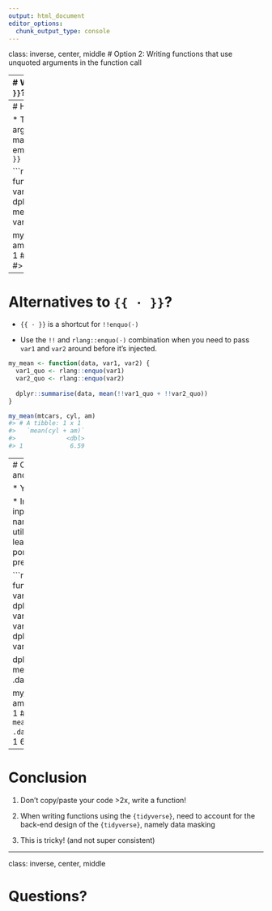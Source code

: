 ```yaml
---
output: html_document
editor_options: 
  chunk_output_type: console
---
```


class: inverse, center, middle
# Option 2: Writing functions that use unquoted arguments in the function call

---
# Why do I need `{{ · }}`?

* Passing data-masked arguments to functions requires injection (also known as quasiquotation) with the embracing operator `{{ · }}` or, in more complex cases, the injection operator `!!`.

* This is needed because under the hood data-masking works by defusing R code to prevent its immediate evaluation.

* The defused code is resumed later on in a context where data frame columns are defined.

```r
my_mean <- function(data, var1, var2) {
  dplyr::summarise(data, mean(var1 + var2))
}

my_mean(mtcars, cyl, am)
#> Error in `dplyr::summarise()`:
#> ! Problem while computing `..1 = mean(var1 + var2)`.
#> Caused by error in `mean()`:
#> ! object 'cyl' not found
```

???

- The problem here is that `summarise()` defuses the R code it was supplied, i.e. mean(var1 + var2). 

- Instead we want it to see mean(cyl + am). 

- This is why we need injection, we need to modify that piece of code by injecting the code supplied to the function in place of var1 and var2.

---
# How to use `{{ · }}`?

* To inject a function argument in data-masked context, just embrace it with `{{ · }}`

```r
my_mean <- function(data, var1, var2) {
  dplyr::summarise(data, mean({{ var1 }} + {{ var2 }}))
}

my_mean(mtcars, cyl, am)
#> # A tibble: 1 x 1
#>   `mean(cyl + am)`
#>              <dbl>
#> 1             6.59
```

---
# Alternatives to `{{ · }}`?

* `{{ · }}` is a shortcut for `!!enquo(·)`

* Use the `!!` and `rlang::enquo(·)` combination when you need to pass `var1` and `var2` around before it's injected.

```r
my_mean <- function(data, var1, var2) {
  var1_quo <- rlang::enquo(var1)
  var2_quo <- rlang::enquo(var2)
  
  dplyr::summarise(data, mean(!!var1_quo + !!var2_quo))
}

my_mean(mtcars, cyl, am)
#> # A tibble: 1 x 1
#>   `mean(cyl + am)`
#>              <dbl>
#> 1             6.59
```

---
# Can I avoid `{{ · }}` and `!!enquo(·)`?

* YES! (mostly)

* Immediately convert inputs into column name **strings**, and utilize all the what you learned in the first portion of this presentation.

```r
my_mean <- function(data, var1, var2) {
  var1 <- dplyr::select(data, {{ var1 }}) |> names()
  var2 <- dplyr::select(data, {{ var2 }}) |> names()
  
  dplyr::summarise(data, mean(.data[[var1]] + .data[[var2]]))
}

my_mean(mtcars, cyl, am)
#> # A tibble: 1 x 1
#>   `mean(.data[["cyl"]] + .data[["am"]])`
#>                                    <dbl>
#> 1                                   6.59
```

---

# Conclusion

1. Don't copy/paste your code >2x, write a function! 
  
2. When writing functions using the `{tidyverse}`, need to account for the back-end
design of the `{tidyverse}`, namely data masking

3. This is tricky! (and not super consistent)

---

class: inverse, center, middle

# Questions?